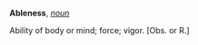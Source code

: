 '''Ableness''', ''[[noun (part of speech)|noun]]''

Ability of body or mind; force; vigor. [Obs. or R.]